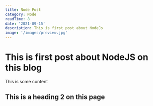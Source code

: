 ```yaml
---
title: Node Post
category: Node
readTime: 8
date: '2021-09-15'
description: This is first post about NodeJs
image: '/images/preview.jpg'
---
```


# This is first post about NodeJS on this blog

This is some content

## This is a heading 2 on this page
